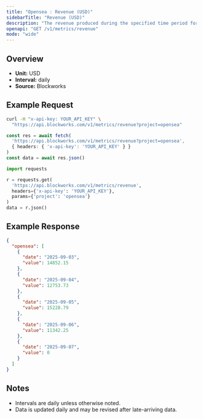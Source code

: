 ```yaml
---
title: "Opensea : Revenue (USD)"
sidebarTitle: "Revenue (USD)"
description: "The revenue produced during the specified time period for given project."
openapi: "GET /v1/metrics/revenue"
mode: "wide"
---
```


## Overview

- **Unit:** USD
- **Interval:** daily
- **Source:** Blockworks

## Example Request

<CodeGroup>

```bash cURL
curl -H "x-api-key: YOUR_API_KEY" \
  "https://api.blockworks.com/v1/metrics/revenue?project=opensea"
```

```typescript TypeScript
const res = await fetch(
  'https://api.blockworks.com/v1/metrics/revenue?project=opensea',
  { headers: { 'x-api-key': 'YOUR_API_KEY' } }
)
const data = await res.json()
```

```python Python
import requests

r = requests.get(
  'https://api.blockworks.com/v1/metrics/revenue',
  headers={'x-api-key': 'YOUR_API_KEY'},
  params={'project': 'opensea'}
)
data = r.json()
```

</CodeGroup>

## Example Response

```json
{
  "opensea": [
    {
      "date": "2025-09-03",
      "value": 14852.15
    },
    {
      "date": "2025-09-04",
      "value": 12753.73
    },
    {
      "date": "2025-09-05",
      "value": 15228.79
    },
    {
      "date": "2025-09-06",
      "value": 11342.25
    },
    {
      "date": "2025-09-07",
      "value": 0
    }
  ]
}
```

## Notes
- Intervals are daily unless otherwise noted.
- Data is updated daily and may be revised after late-arriving data.
